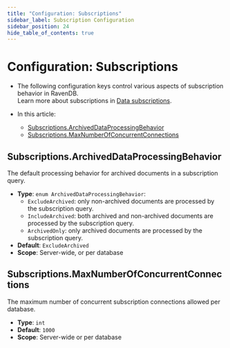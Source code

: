 ```yaml
---
title: "Configuration: Subscriptions"
sidebar_label: Subscription Configuration
sidebar_position: 24
hide_table_of_contents: true
---
```



# Configuration: Subscriptions
<Admonition type="note" title="Note">

* The following configuration keys control various aspects of subscription behavior in RavenDB.  
  Learn more about subscriptions in [Data subscriptions](../../client-api/data-subscriptions/what-are-data-subscriptions).

* In this article:
  * [Subscriptions.ArchivedDataProcessingBehavior](../../server/configuration/subscription-configuration#subscriptions.archiveddataprocessingbehavior)
  * [Subscriptions.MaxNumberOfConcurrentConnections](../../server/configuration/subscription-configuration#subscriptions.maxnumberofconcurrentconnections)

</Admonition>
 
## Subscriptions.ArchivedDataProcessingBehavior

The default processing behavior for archived documents in a subscription query.

- **Type**: `enum ArchivedDataProcessingBehavior`:
    * `ExcludeArchived`: only non-archived documents are processed by the subscription query.
    * `IncludeArchived`: both archived and non-archived documents are processed by the subscription query.
    * `ArchivedOnly`: only archived documents are processed by the subscription query.
- **Default**: `ExcludeArchived`
- **Scope**: Server-wide, or per database



## Subscriptions.MaxNumberOfConcurrentConnections

The maximum number of concurrent subscription connections allowed per database.

- **Type**: `int`
- **Default**: `1000`
- **Scope**: Server-wide or per database


